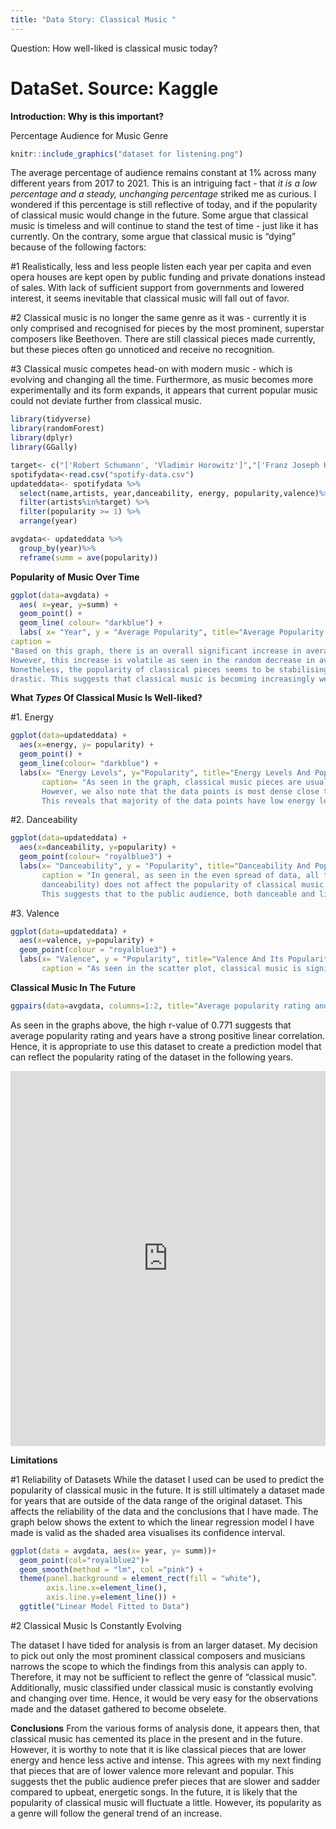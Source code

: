 ```yaml
---
title: "Data Story: Classical Music "
---
```


Question: How well-liked is classical music today? 

# DataSet. Source: Kaggle

**Introduction: Why is this important?**

Percentage Audience for Music Genre

```r

knitr::include_graphics("dataset for listening.png") 
```

The average percentage of audience remains constant at 1% across many different years from 2017 to  2021. This is an intriguing fact - that *it is a low percentage and a steady, unchanging percentage* striked me as curious. I wondered if this percentage is still reflective of today, and if the popularity of classical music would change in the future. 
Some argue that classical music is timeless and will continue to stand the test of time - just like it has currently. On the contrary, some argue that classical music is "dying" because of the following factors:

#1 Realistically, less and less people listen each year per capita and even opera houses are kept open by public funding and private donations instead of sales. With lack of sufficient support from governments and lowered interest, it seems inevitable that classical music will fall out of favor. 

#2 Classical music is no longer the same genre as it was - currently it is only comprised and recognised for pieces by the most prominent, superstar composers like Beethoven. There are still classical pieces made currently, but these pieces often go unnoticed and receive no recognition.


#3 Classical music competes head-on with modern music - which is evolving and changing all the time. Furthermore, as music becomes more experimentally and its form expands, it appears that current popular music could not deviate further from classical music. 

```r
library(tidyverse)
library(randomForest)
library(dplyr)
library(GGally)
```

```r

target<- c("['Robert Schumann', 'Vladimir Horowitz']","['Franz Joseph Haydn', 'Pro Arte Quartet']","['Felix Mendelssohn', 'Vladimir Horowitz']", "['Frédéric Chopin', 'Vladimir Horowitz']", "['Franz Liszt', 'Vladimir Horowitz']","['Sergei Rachmaninoff', 'Vladimir Horowitz']", "['Ludwig van Beethoven', 'Staatskapelle Berlin', 'Richard Strauss']")
spotifydata<-read.csv("spotify-data.csv")
updateddata<- spotifydata %>%
  select(name,artists, year,danceability, energy, popularity,valence)%>%
  filter(artists%in%target) %>%
  filter(popularity >= 1) %>%
  arrange(year)
```

```r
avgdata<- updateddata %>%
  group_by(year)%>%
  reframe(summ = ave(popularity))
```

**Popularity of Music Over Time**
```r
ggplot(data=avgdata) +
  aes( x=year, y=summ) +
  geom_point() +
  geom_line( colour= "darkblue") + 
  labs( x= "Year", y = "Average Popularity", title="Average Popularity Of Classical Pieces Over Time",
caption = 
"Based on this graph, there is an overall significant increase in average popularity of classical pieces over time.
However, this increase is volatile as seen in the random decrease in average popularity in certain years.
Nonetheless, the popularity of classical pieces seems to be stabilising as each drop and increase in average popularity is less
drastic. This suggests that classical music is becoming increasingly well-liked.")
```


**What *Types* Of Classical Music Is Well-liked?**

#1. Energy

```r
ggplot(data=updateddata) +
  aes(x=energy, y= popularity) +
  geom_point() + 
  geom_line(colour= "darkblue") +
  labs(x= "Energy Levels", y="Popularity", title="Energy Levels And Popularity Of Pieces", 
       caption= "As seen in the graph, classical music pieces are usually more popular if they are less intense and active. 
       However, we also note that the data points is most dense close to the bottom left of the graph. 
       This reveals that majority of the data points have low energy levels and usually received similarly by the audience. ")
```


#2. Danceability

```r
ggplot(data=updateddata) +
  aes(x=danceability, y=popularity) +
  geom_point(colour= "royalblue3") +
  labs(x= "Danceability", y = "Popularity", title="Danceability And Popularity Of Pieces",
       caption = "In general, as seen in the even spread of data, all types of classical music with different liveliness (as defined in the variable 
       danceability) does not affect the popularity of classical music. 
       This suggests that to the public audience, both danceable and lively pieces of classical music are well-liked.")  
```

#3. Valence

```r
ggplot(data=updateddata) +
  aes(x=valence, y=popularity) +
  geom_point(colour = "royalblue3") +
  labs(x= "Valence", y = "Popularity", title="Valence And Its Popularity",
       caption = "As seen in the scatter plot, classical music is significantly more popular when it has lower valence with a score of below \n 0.5. This suggests that classical music which are more somber and sad is more well-liked among the audience rather than \n pieces which are more upbeat and happier.")
```

**Classical Music In The Future** 

```r
ggpairs(data=avgdata, columns=1:2, title="Average popularity rating and years", ggplot2::aes(colour= "royalblue") )
```

As seen in the graphs above, the high r-value of 0.771 suggests that average popularity rating and years have a strong positive linear correlation. Hence, it is appropriate to use this dataset to create a prediction model that can reflect the popularity rating of the dataset in the following years. 

```{=html}
<iframe height="600" width="100%" frameborder="no" src="https://claralclaroll.shinyapps.io/App-1/ "> </iframe>
```


**Limitations**

#1 Reliability of Datasets
While the dataset I used can be used to predict the popularity of classical music in the future. It is still ultimately a dataset made for years that are outside of the data range of the original dataset. This affects the reliability of the data and the conclusions that I have made. The graph below shows the extent to which the linear regression model I have made is valid as the shaded area visualises its confidence interval.

```r
ggplot(data = avgdata, aes(x= year, y= summ))+
  geom_point(col="royalblue2")+ 
  geom_smooth(method = "lm", col ="pink") + 
  theme(panel.background = element_rect(fill = "white"),
        axis.line.x=element_line(),
        axis.line.y=element_line()) +
  ggtitle("Linear Model Fitted to Data")

``` 

#2 Classical Music Is Constantly Evolving

The dataset I have tided for analysis is from an larger dataset. My decision to pick out only the most prominent classical composers and musicians narrows the scope to which the findings from this analysis can apply to. Therefore, it may not be sufficient to reflect the genre of "classical music". Additionally, music classified under classical music is constantly evolving and changing over time. Hence, it would be very easy for the observations made and the dataset gathered to become obselete. 


**Conclusions**
From the various forms of analysis done, it appears then, that classical music has cemented its place in the present and in the future. However, it is worthy to note that it is like classical pieces that are lower energy and hence less active and intense. This agrees with my next finding that pieces that are of lower valence more relevant and popular. This suggests thet the public audience prefer pieces that are slower and sadder compared to upbeat, energetic songs. In the future, it is likely that the popularity of classical music will fluctuate a little. However, its popularity as a genre will follow the general trend of an increase. 